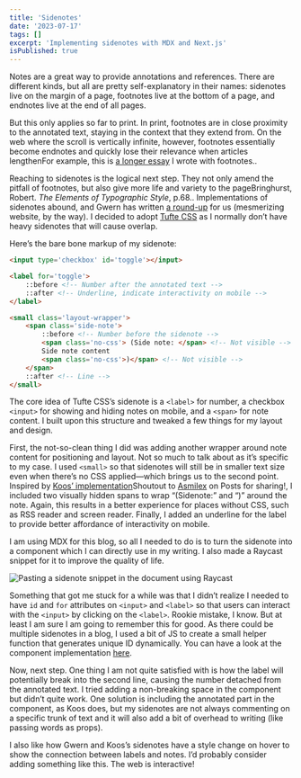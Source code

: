```yaml
---
title: 'Sidenotes'
date: '2023-07-17'
tags: []
excerpt: 'Implementing sidenotes with MDX and Next.js'
isPublished: true
---
```


Notes are a great way to provide annotations and references. There are different kinds, but all are pretty self-explanatory in their names: sidenotes live on the margin of a page, footnotes live at the bottom of a page, and endnotes live at the end of all pages. 

But this only applies so far to print. In print, footnotes are in close proximity to the annotated text, staying in the context that they extend from. On the web where the scroll is vertically infinite, however, footnotes essentially become endnotes and quickly lose their relevance when articles lengthen<SideNote>For example, this is [a longer essay](/blog/tangibility) I wrote with footnotes.</SideNote>.

Reaching to sidenotes is the logical next step. They not only amend the pitfall of footnotes, but also give more life and variety to the page<SideNote>Bringhurst, Robert. *The Elements of Typographic Style*, p.68.</SideNote>. Implementations of sidenotes abound, and Gwern has written [a round-up](https://gwern.net/sidenote) for us (mesmerizing website, by the way). I decided to adopt [Tufte CSS](https://edwardtufte.github.io/tufte-css/) as I normally don’t have heavy sidenotes that will cause overlap.

Here’s the bare bone markup of my sidenote:

```html
<input type='checkbox' id='toggle'></input>

<label for='toggle'>
    ::before <!-- Number after the annotated text -->
    ::after <!-- Underline, indicate interactivity on mobile -->
</label>

<small class='layout-wrapper'>
    <span class='side-note'>
        ::before <!-- Number before the sidenote -->
        <span class='no-css'> (Side note: </span> <!-- Not visible -->
        Side note content
        <span class='no-css'>)</span> <!-- Not visible -->
    </span>
    ::after <!-- Line -->
</small>
```

The core idea of Tufte CSS’s sidenote is a `<label>` for number, a checkbox `<input>` for showing and hiding notes on mobile, and a `<span>` for note content. I built upon this structure and tweaked a few things for my layout and design.

First, the not-so-clean thing I did was adding another wrapper around note content for positioning and layout. Not so much to talk about as it’s specific to my case. I used `<small>` so that sidenotes will still be in smaller text size even when there’s no CSS applied—which brings us to the second point. Inspired by [Koos’ implementation](https://www.kooslooijesteijn.net/blog/sidenotes-without-js)<SideNote>Shoutout to [Asmilex](https://posts.cv/asmilex) on Posts for sharing!</SideNote>, I included two visually hidden spans to wrap “(Sidenote:” and “)” around the note. Again, this results in a better experience for places without CSS, such as RSS reader and screen reader. Finally, I added an underline for the label to provide better affordance of interactivity on mobile.

I am using MDX for this blog, so all I needed to do is to turn the sidenote into a component which I can directly use in my writing. I also made a Raycast snippet for it to improve the quality of life. 

![Pasting a sidenote snippet in the document using Raycast](/images/sidenote-raycast.gif)

Something that got me stuck for a while was that I didn’t realize I needed to have `id` and `for` attributes on `<input>` and `<label>` so that users can interact with the `<input>` by clicking on the `<label>`. Rookie mistake, I know. But at least I am sure I am going to remember this for good. As there could be multiple sidenotes in a blog, I used a bit of JS to create a small helper function that generates unique ID dynamically. You can have a look at the component implementation [here](https://github.com/charlsyang/site/blob/main/components/SideNote.js).

Now, next step. One thing I am not quite satisfied with is how  the label will potentially break into the second line, causing the number detached from the annotated text. I tried adding a non-breaking space in the component but didn’t quite work. One solution is including the annotated part in the component, as Koos does, but my sidenotes are not always commenting on a specific trunk of text and it will also add a bit of overhead to writing (like passing words as props). 

I also like how Gwern and Koos’s sidenotes have a style change on hover to show the connection between labels and notes. I’d probably consider adding something like this. The web is interactive!
